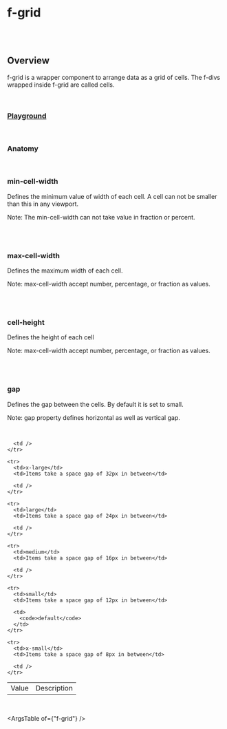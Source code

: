 
<Meta of={FGridStories} />

# f-grid

<br />

<br />

## Overview

<f-divider />

f-grid is a wrapper component to arrange data as a grid of cells. The f-divs wrapped inside f-grid are called cells.

<br />

### [Playground](/story/components-f-grid--playground)

<Canvas>
	<Story of={FGridStories.Playground} />
</Canvas>

<br />

### Anatomy

<f-divider />

<Story of={FGridStories.Anatomy} />

<br />

### min-cell-width

<f-divider />

Defines the minimum value of width of each cell. A cell can not be smaller than this in any viewport.

<p className="note-section">Note: The min-cell-width can not take value in fraction or percent.</p>

<br />

<Canvas>
	<Story of={FGridStories.MinCellWidth} />
</Canvas>

<br />

### max-cell-width

<f-divider />

Defines the maximum width of each cell.

<p className="note-section">
	Note: max-cell-width accept number, percentage, or fraction as values.
</p>

<br />

<Canvas>
	<Story of={FGridStories.MaxCellWidth} />
</Canvas>

<br />

### cell-height

<f-divider />

Defines the height of each cell

<p className="note-section">
	Note: max-cell-width accept number, percentage, or fraction as values.
</p>

<br />

<Canvas>
	<Story of={FGridStories.CellHeight} />
</Canvas>

<br />

### gap

<f-divider />

Defines the gap between the cells. By default it is set to small.

<p className="note-section">Note: gap property defines horizontal as well as vertical gap.</p>

<br />

<Canvas>
	<Story of={FGridStories.Gap} />
</Canvas>

<table className="custom-table">
  <tbody>
    <tr>
      <td>Value</td>
      <td>Description</td>

      <td />
    </tr>

    <tr>
      <td>x-large</td>
      <td>Items take a space gap of 32px in between</td>

      <td />
    </tr>

    <tr>
      <td>large</td>
      <td>Items take a space gap of 24px in between</td>

      <td />
    </tr>

    <tr>
      <td>medium</td>
      <td>Items take a space gap of 16px in between</td>

      <td />
    </tr>

    <tr>
      <td>small</td>
      <td>Items take a space gap of 12px in between</td>

      <td>
        <code>default</code>
      </td>
    </tr>

    <tr>
      <td>x-small</td>
      <td>Items take a space gap of 8px in between</td>

      <td />
    </tr>

  </tbody>
</table>

<br />

<ArgsTable of={"f-grid"} />
